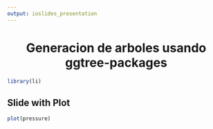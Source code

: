 ```yaml
---
output: ioslides_presentation
---
```


<center>

# Generacion de arboles usando ggtree-packages

</center>


```r
library(li)

```

## Slide with Plot

```r
plot(pressure)
```

